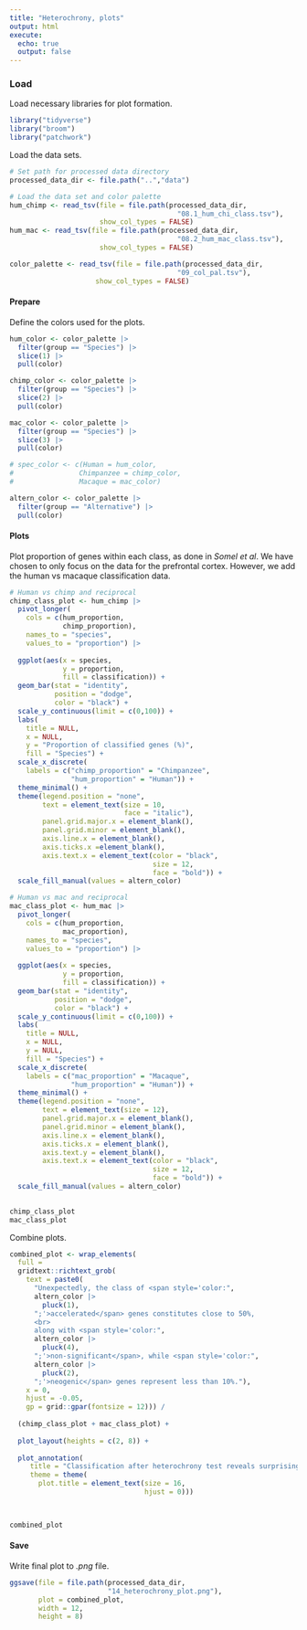 ```yaml
---
title: "Heterochrony, plots"
output: html
execute:
  echo: true
  output: false
---
```


### Load

Load necessary libraries for plot formation.

```r
library("tidyverse")
library("broom")
library("patchwork")
```

Load the data sets.

```r
# Set path for processed data directory
processed_data_dir <- file.path("..","data")

# Load the data set and color palette
hum_chimp <- read_tsv(file = file.path(processed_data_dir,
                                         "08.1_hum_chi_class.tsv"),
                      show_col_types = FALSE)
hum_mac <- read_tsv(file = file.path(processed_data_dir,
                                         "08.2_hum_mac_class.tsv"),
                      show_col_types = FALSE)

color_palette <- read_tsv(file = file.path(processed_data_dir,
                                         "09_col_pal.tsv"),
                     show_col_types = FALSE)
```

#### Prepare

Define the colors used for the plots.

```r
hum_color <- color_palette |>
  filter(group == "Species") |>
  slice(1) |>
  pull(color)

chimp_color <- color_palette |>
  filter(group == "Species") |>
  slice(2) |>
  pull(color)

mac_color <- color_palette |>
  filter(group == "Species") |>
  slice(3) |>
  pull(color)

# spec_color <- c(Human = hum_color,
#                Chimpanzee = chimp_color,
#                Macaque = mac_color)

altern_color <- color_palette |>
  filter(group == "Alternative") |>
  pull(color)

```

#### Plots

Plot proportion of genes within each class, as done in *Somel et al*. We have chosen to only focus on the data for the prefrontal cortex. However, we add the human vs macaque classification data.

```r
# Human vs chimp and reciprocal
chimp_class_plot <- hum_chimp |>
  pivot_longer(
    cols = c(hum_proportion,
             chimp_proportion),
    names_to = "species",
    values_to = "proportion") |>
  
  ggplot(aes(x = species,
             y = proportion,
             fill = classification)) +
  geom_bar(stat = "identity",
           position = "dodge",
           color = "black") +
  scale_y_continuous(limit = c(0,100)) +
  labs(
    title = NULL,
    x = NULL,
    y = "Proportion of classified genes (%)",
    fill = "Species") +
  scale_x_discrete(
    labels = c("chimp_proportion" = "Chimpanzee",
               "hum_proportion" = "Human")) +
  theme_minimal() +
  theme(legend.position = "none",
        text = element_text(size = 10,
                            face = "italic"),
        panel.grid.major.x = element_blank(),
        panel.grid.minor = element_blank(),
        axis.line.x = element_blank(),
        axis.ticks.x =element_blank(),
        axis.text.x = element_text(color = "black",
                                   size = 12,
                                   face = "bold")) +
  scale_fill_manual(values = altern_color)

# Human vs mac and reciprocal
mac_class_plot <- hum_mac |>
  pivot_longer(
    cols = c(hum_proportion,
             mac_proportion),
    names_to = "species",
    values_to = "proportion") |>
  
  ggplot(aes(x = species,
             y = proportion,
             fill = classification)) +
  geom_bar(stat = "identity",
           position = "dodge",
           color = "black") +
  scale_y_continuous(limit = c(0,100)) +
  labs(
    title = NULL,
    x = NULL,
    y = NULL,
    fill = "Species") +
  scale_x_discrete(
    labels = c("mac_proportion" = "Macaque",
               "hum_proportion" = "Human")) +
  theme_minimal() +
  theme(legend.position = "none",
        text = element_text(size = 12),
        panel.grid.major.x = element_blank(),
        panel.grid.minor = element_blank(),
        axis.line.x = element_blank(),
        axis.ticks.x = element_blank(),
        axis.text.y = element_blank(),
        axis.text.x = element_text(color = "black",
                                   size = 12,
                                   face = "bold")) +
  scale_fill_manual(values = altern_color)
  

chimp_class_plot
mac_class_plot
```

Combine plots.

```r
combined_plot <- wrap_elements(
  full =
  gridtext::richtext_grob(
    text = paste0(
      "Unexpectedly, the class of <span style='color:",
      altern_color |>
        pluck(1),
      ";'>accelerated</span> genes constitutes close to 50%,
      <br>
      along with <span style='color:",
      altern_color |>
        pluck(4),
      ";'>non-significant</span>, while <span style='color:",
      altern_color |>
        pluck(2),
      ";'>neogenic</span> genes represent less than 10%."),
    x = 0,
    hjust = -0.05,
    gp = grid::gpar(fontsize = 12))) /
  
  (chimp_class_plot + mac_class_plot) +
  
  plot_layout(heights = c(2, 8)) +
  
  plot_annotation(
     title = "Classification after heterochrony test reveals surprising results ",
     theme = theme(
       plot.title = element_text(size = 16,
                                 hjust = 0)))
  


combined_plot
```

#### Save

Write final plot to *.png* file.

```r
ggsave(file = file.path(processed_data_dir,
                        "14_heterochrony_plot.png"),
       plot = combined_plot,
       width = 12,
       height = 8)
```
